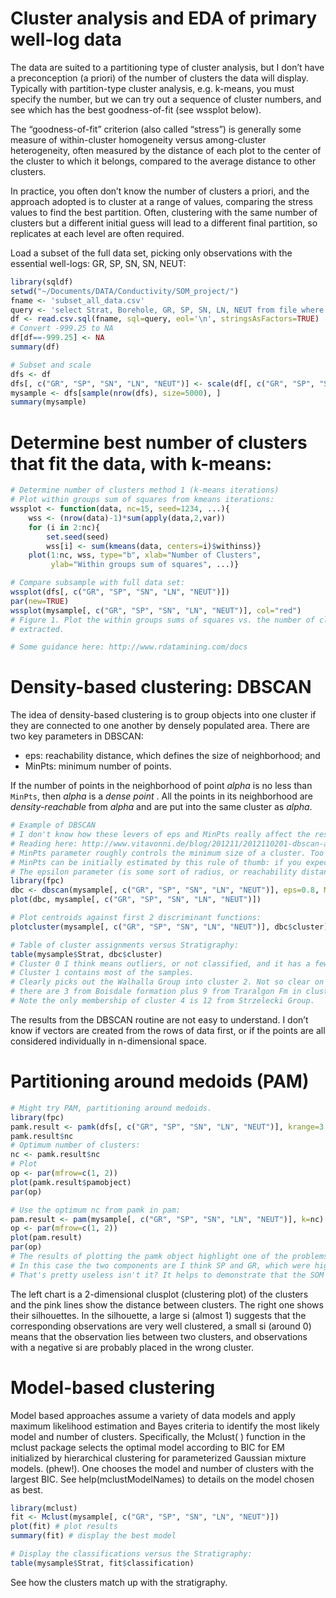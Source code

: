 Cluster analysis and EDA of primary well-log data
========================================================

The data are suited to a partitioning type of cluster analysis, but I don't have a preconception (a priori) of the number of clusters the data will display. Typically with partition-type cluster analysis, e.g. k-means, you must specify the number, but we can try out a sequence of cluster numbers, and see which has the best goodness-of-fit (see wssplot below). 

The "goodness-of-fit" criterion (also called "stress") is generally some measure of within-cluster homogeneity versus among-cluster heterogeneity, often measured by the distance of each plot to the center of the cluster to which it belongs, compared to the average distance to other clusters.

In practice, you often don't know the number of clusters a priori, and the approach adopted is to cluster at a range of values, comparing the stress values to find the best partition. Often, clustering with the same number of clusters but a different initial guess will lead to a different final partition, so replicates at each level are often required. 

Load a subset of the full data set, picking only observations with the essential well-logs: GR, SP, SN, SN, NEUT:

```{r message=FALSE, warning=FALSE}
library(sqldf)
setwd("~/Documents/DATA/Conductivity/SOM_project/")
fname <- 'subset_all_data.csv'
query <- 'select Strat, Borehole, GR, SP, SN, LN, NEUT from file where GR > 0 AND SP > 0 AND SN > 0 AND LN > 0 AND NEUT > 0'
df <- read.csv.sql(fname, sql=query, eol='\n', stringsAsFactors=TRUE)
# Convert -999.25 to NA
df[df==-999.25] <- NA
summary(df)

# Subset and scale
dfs <- df
dfs[, c("GR", "SP", "SN", "LN", "NEUT")] <- scale(df[, c("GR", "SP", "SN", "LN", "NEUT")])
mysample <- dfs[sample(nrow(dfs), size=5000), ]
summary(mysample)
```

# Determine best number of clusters that fit the data, with k-means:

```{r message=FALSE, warning=FALSE}
# Determine number of clusters method 1 (k-means iterations)
# Plot within groups sum of squares from kmeans iterations:
wssplot <- function(data, nc=15, seed=1234, ...){
    wss <- (nrow(data)-1)*sum(apply(data,2,var))
    for (i in 2:nc){
        set.seed(seed)
        wss[i] <- sum(kmeans(data, centers=i)$withinss)}
    plot(1:nc, wss, type="b", xlab="Number of Clusters",
         ylab="Within groups sum of squares", ...)}

# Compare subsample with full data set:
wssplot(dfs[, c("GR", "SP", "SN", "LN", "NEUT")]) 
par(new=TRUE)
wssplot(mysample[, c("GR", "SP", "SN", "LN", "NEUT")], col="red") 
# Figure 1. Plot the within groups sums of squares vs. the number of clusters
# extracted.

# Some guidance here: http://www.rdatamining.com/docs

```

# Density-based clustering: DBSCAN

The idea of density-based clustering is to group objects into one cluster if they are connected to one another by densely populated area. There are two key parameters in DBSCAN:

- eps: reachability distance, which defines the size of neighborhood; and
- MinPts: minimum number of points.

If the number of points in the neighborhood of point *alpha* is no less than `MinPts`, then *alpha* is a _dense point_ . All the points in its neighborhood are _density-reachable_ from *alpha* and are put into the same cluster as *alpha*.

```{r message=FALSE, warning=FALSE}
# Example of DBSCAN
# I don't know how these levers of eps and MinPts really affect the result.
# Reading here: http://www.vitavonni.de/blog/201211/2012110201-dbscan-and-optics-clustering.html
# MinPts parameter roughly controls the minimum size of a cluster. Too low and everything becomes a cluster. Too high and there won't be any clusters, only noise.
# MinPts can be initially estimated by this rule of thumb: if you expect your clusters to contain about 100 objects, start with 10 or 20. If you expect them to have 10000 object, start experimenting with 500. (ben - I don't understand why this is)
# The epsilon parameter (is some sort of radius, or reachability distance) is hard to estimate. The data may have an inherent value that makes sense. 
library(fpc)
dbc <- dbscan(mysample[, c("GR", "SP", "SN", "LN", "NEUT")], eps=0.8, MinPts=8)
plot(dbc, mysample[, c("GR", "SP", "SN", "LN", "NEUT")])

# Plot centroids against first 2 discriminant functions:
plotcluster(mysample[, c("GR", "SP", "SN", "LN", "NEUT")], dbc$cluster)

# Table of cluster assignments versus Stratigraphy:
table(mysample$Strat, dbc$cluster)
# Cluster 0 I think means outliers, or not classified, and it has a few, dominated by 29 from the Traralgon Fm.
# Cluster 1 contains most of the samples.
# Clearly picks out the Walhalla Group into cluster 2. Not so clear on the remainder. 
# there are 3 from Boisdale formation plus 9 from Traralgon Fm in cluster 3.
# Note the only membership of cluster 4 is 12 from Strzelecki Group.
```

The results from the DBSCAN routine are not easy to understand. I don't know if vectors are created from the rows of data first, or if the points are all considered individually in n-dimensional space.

# Partitioning around medoids (PAM)

```{r message=FALSE, warning=FALSE}
# Might try PAM, partitioning around medoids.
library(fpc)
pamk.result <- pamk(dfs[, c("GR", "SP", "SN", "LN", "NEUT")], krange=3:10, usepam=FALSE)
pamk.result$nc
# Optimum number of clusters:
nc <- pamk.result$nc
# Plot
op <- par(mfrow=c(1, 2))
plot(pamk.result$pamobject)
par(op)

# Use the optimum nc from pamk in pam:
pam.result <- pam(mysample[, c("GR", "SP", "SN", "LN", "NEUT")], k=nc)
op <- par(mfrow=c(1, 2))
plot(pam.result)
par(op)
# The results of plotting the pamk object highlight one of the problems with visualising high-dimensional data:
# In this case the two components are I think SP and GR, which were highlighted in the earlier call to the `dbscan` function.
# That's pretty useless isn't it? It helps to demonstrate that the SOM visualisations are quite handy. 
```

The left chart is a 2-dimensional clusplot (clustering plot) of the clusters and the pink lines show the distance between clusters. The right one shows their silhouettes. In the silhouette, a large si (almost 1) suggests that the corresponding observations are very well clustered, a small si (around 0) means that the observation lies between two clusters, and observations with a negative si are probably placed in the wrong cluster. 


# Model-based clustering

Model based approaches assume a variety of data models and apply maximum likelihood estimation and Bayes criteria to identify the most likely model and number of clusters. Specifically, the Mclust( ) function in the mclust package selects the optimal model according to BIC for EM initialized by hierarchical clustering for parameterized Gaussian mixture models. (phew!). One chooses the model and number of clusters with the largest BIC. See help(mclustModelNames) to details on the model chosen as best. 

```{r}
library(mclust)
fit <- Mclust(mysample[, c("GR", "SP", "SN", "LN", "NEUT")])
plot(fit) # plot results
summary(fit) # display the best model 

# Display the classifications versus the Stratigraphy:
table(mysample$Strat, fit$classification)

```

See how the clusters match up with the stratigraphy.

```{r message=FALSE, warning=FALSE}

```
